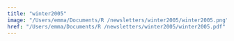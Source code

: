 ```yaml
---
title: "winter2005"
image: "/Users/emma/Documents/R /newsletters/winter2005/winter2005.png"
href: "/Users/emma/Documents/R /newsletters/winter2005/winter2005.pdf"
---
```


